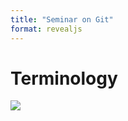 ```yaml
---
title: "Seminar on Git"
format: revealjs
---
```


# Terminology

![](images/seminar_bright_git.svg)
